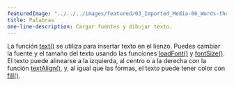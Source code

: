 ---
featuredImage: "../../../images/featured/03_Imported_Media-00_Words-thumbnail.png"
title: Palabras
one-line-description: Cargar fuentes y dibujar texto.
---

La función <a href="https://p5js.org/reference/#/p5/text" target="_blank">text()</a> se utiliza para insertar texto en el lienzo.
Puedes cambiar la fuente y el tamaño del texto usando las funciones <a href="https://p5js.org/reference/#/p5/loadFont" target="_blank">loadFont()</a>
y <a href="https://p5js.org/reference/#/p5/fontSize" target="_blank">fontSize()</a>.
El texto puede alinearse a la izquierda, al centro o a la derecha con la función <a href="https://p5js.org/reference/#/p5/textAlign" target="_blank">textAlign()</a>,
y, al igual que las formas, el texto puede tener color con <a href="https://p5js.org/reference/#/p5/fill" target="_blank">fill()</a>.

